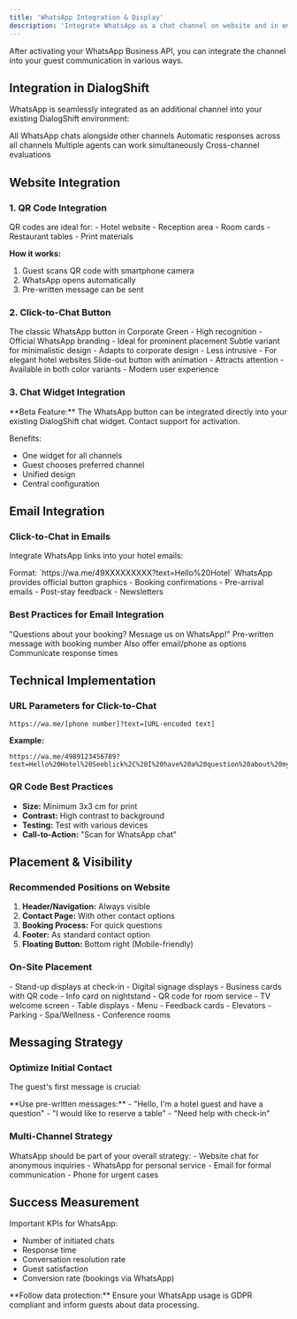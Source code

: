```yaml
---
title: 'WhatsApp Integration & Display'
description: 'Integrate WhatsApp as a chat channel on website and in emails'
---
```


After activating your WhatsApp Business API, you can integrate the channel into your guest communication in various ways.

## Integration in DialogShift

WhatsApp is seamlessly integrated as an additional channel into your existing DialogShift environment:

<CardGroup cols={2}>
  <Card title="Unified Inbox" icon="inbox">
    All WhatsApp chats alongside other channels
  </Card>
  <Card title="Chatbot Integration" icon="robot">
    Automatic responses across all channels
  </Card>
  <Card title="Team Collaboration" icon="users">
    Multiple agents can work simultaneously
  </Card>
  <Card title="Analytics" icon="chart-bar">
    Cross-channel evaluations
  </Card>
</CardGroup>

## Website Integration

### 1. QR Code Integration

<Info>
QR codes are ideal for:
- Hotel website
- Reception area
- Room cards
- Restaurant tables
- Print materials
</Info>

**How it works:**
1. Guest scans QR code with smartphone camera
2. WhatsApp opens automatically
3. Pre-written message can be sent

### 2. Click-to-Chat Button

<Tabs>
  <Tab title="Standard Green">
    The classic WhatsApp button in Corporate Green
    - High recognition
    - Official WhatsApp branding
    - Ideal for prominent placement
  </Tab>
  
  <Tab title="Black/White">
    Subtle variant for minimalistic design
    - Adapts to corporate design
    - Less intrusive
    - For elegant hotel websites
  </Tab>
  
  <Tab title="Animated">
    Slide-out button with animation
    - Attracts attention
    - Available in both color variants
    - Modern user experience
  </Tab>
</Tabs>

### 3. Chat Widget Integration

<Note>
**Beta Feature:** The WhatsApp button can be integrated directly into your existing DialogShift chat widget. Contact support for activation.
</Note>

Benefits:
- One widget for all channels
- Guest chooses preferred channel
- Unified design
- Central configuration

## Email Integration

### Click-to-Chat in Emails

Integrate WhatsApp links into your hotel emails:

<Steps>
  <Step title="Generate link">
    Format: `https://wa.me/49XXXXXXXXX?text=Hello%20Hotel`
  </Step>
  <Step title="Create button">
    WhatsApp provides official button graphics
  </Step>
  <Step title="Embed in emails">
    - Booking confirmations
    - Pre-arrival emails  
    - Post-stay feedback
    - Newsletters
  </Step>
</Steps>

### Best Practices for Email Integration

<CardGroup cols={2}>
  <Card title="Clear Call-to-Action" icon="hand-pointer">
    "Questions about your booking? Message us on WhatsApp!"
  </Card>
  <Card title="Provide Context" icon="message">
    Pre-written message with booking number
  </Card>
  <Card title="Offer Alternatives" icon="envelope">
    Also offer email/phone as options
  </Card>
  <Card title="Set Expectations" icon="clock">
    Communicate response times
  </Card>
</CardGroup>

## Technical Implementation

### URL Parameters for Click-to-Chat

```
https://wa.me/[phone number]?text=[URL-encoded text]
```

**Example:**
```
https://wa.me/4989123456789?text=Hello%20Hotel%20Seeblick%2C%20I%20have%20a%20question%20about%20my%20booking%20%23123456
```

### QR Code Best Practices

- **Size:** Minimum 3x3 cm for print
- **Contrast:** High contrast to background
- **Testing:** Test with various devices
- **Call-to-Action:** "Scan for WhatsApp chat"

## Placement & Visibility

### Recommended Positions on Website

1. **Header/Navigation:** Always visible
2. **Contact Page:** With other contact options
3. **Booking Process:** For quick questions
4. **Footer:** As standard contact option
5. **Floating Button:** Bottom right (Mobile-friendly)

### On-Site Placement

<AccordionGroup>
  <Accordion title="Reception">
    - Stand-up displays at check-in
    - Digital signage displays
    - Business cards with QR code
  </Accordion>
  
  <Accordion title="Hotel Rooms">
    - Info card on nightstand
    - QR code for room service
    - TV welcome screen
  </Accordion>
  
  <Accordion title="Restaurant/Bar">
    - Table displays
    - Menu
    - Feedback cards
  </Accordion>
  
  <Accordion title="Other Areas">
    - Elevators
    - Parking
    - Spa/Wellness
    - Conference rooms
  </Accordion>
</AccordionGroup>

## Messaging Strategy

### Optimize Initial Contact

The guest's first message is crucial:

<Tip>
**Use pre-written messages:**
- "Hello, I'm a hotel guest and have a question"
- "I would like to reserve a table"
- "Need help with check-in"
</Tip>

### Multi-Channel Strategy

<Info>
WhatsApp should be part of your overall strategy:
- Website chat for anonymous inquiries
- WhatsApp for personal service
- Email for formal communication
- Phone for urgent cases
</Info>

## Success Measurement

Important KPIs for WhatsApp:
- Number of initiated chats
- Response time
- Conversation resolution rate
- Guest satisfaction
- Conversion rate (bookings via WhatsApp)

<Warning>
**Follow data protection:** Ensure your WhatsApp usage is GDPR compliant and inform guests about data processing.
</Warning> 
